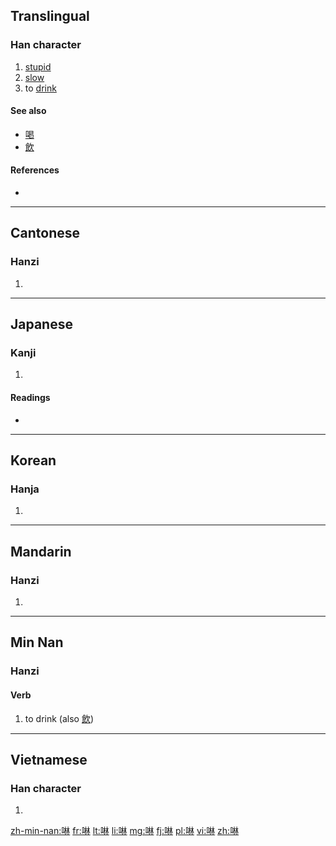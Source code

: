 ==Translingual==

===Han character===
{{Han char|rn=30|rad=口|as=08|sn=11|four=|canj=口木木 (RDD)|ids=⿰[[口]][[林]]}}

# [[stupid]]
# [[slow]]
# to [[drink]]

====See also====
* [[喝]]
* [[飲]]

====References====
* {{Han ref|kx=0195.030|dkj=03806|dj=0416.030|hdz=10637.070|uh=5549|ud=21833}}

----

==Cantonese==

===Hanzi===
{{yue-hanzi|jyut=[[lam1]]|y=lam1}}

# {{defn|lang=yue|sort=口08}}

----

==Japanese==

===Kanji===
{{ja-kanji|grade=|rs=口08}}

# {{defn|lang=ja|sort=口08}}

====Readings====
* {{ja-readings|on=[[らん]] (ran)|kun=[[かまびすしい]] (kamabisushii), [[むさぼる]] (musaboru)}}

----

==Korean==

===Hanja===
{{ko-hanja|hangeul=람|rv=ram|mr=ram}}

# {{defn|lang=ko|sort=口08}}

----

==Mandarin==

===Hanzi===
{{cmn-hanzi|pin=[[lán]] ([[lan2]])|wg=lan<sup>2</sup>}}

# {{defn|lang=cmn|sort=口08}}

----

==Min Nan==

===Hanzi===
{{nan-hanzi|poj=[[lim]] (lim<sup>1</sup>)|tlpa=}}

====Verb====
{{nan-verb|ts|poj=lim}}

# to drink (also [[飲]])

----

==Vietnamese==

===Han character===
{{vi-hantu|[[lăm]], [[lằm]], [[lầm]], [[rắm]], [[rầm]], [[lảm]], [[lâm]], [[lẩm]], [[lùm]], [[rởm]], [[trăm]]|rs=口08}}

# {{defn|lang=vi|sort=口08}}

[[zh-min-nan:啉]]
[[fr:啉]]
[[lt:啉]]
[[li:啉]]
[[mg:啉]]
[[fj:啉]]
[[pl:啉]]
[[vi:啉]]
[[zh:啉]]